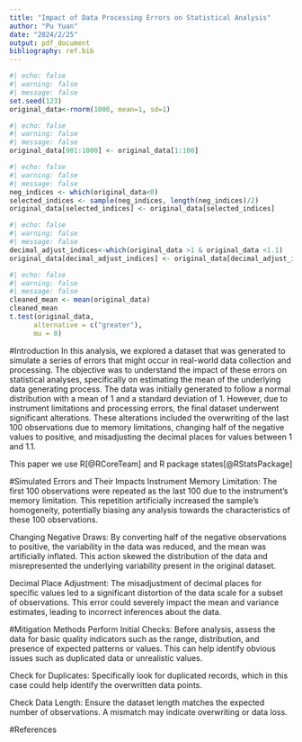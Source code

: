 ```yaml
---
title: "Impact of Data Processing Errors on Statistical Analysis"
author: "Pu Yuan"
date: "2024/2/25"
output: pdf_document
bibliography: ref.bib
---
```


```r
#| echo: false
#| warning: false
#| message: false
set.seed(123)
original_data<-rnorm(1000, mean=1, sd=1)
```

```r
#| echo: false
#| warning: false
#| message: false
original_data[901:1000] <- original_data[1:100]
```

```r
#| echo: false
#| warning: false
#| message: false
neg_indices <- which(original_data<0)
selected_indices <- sample(neg_indices, length(neg_indices)/2)
original_data[selected_indices] <- original_data[selected_indices]
```

```r
#| echo: false
#| warning: false
#| message: false
decimal_adjust_indices<-which(original_data >1 & original_data <1.1)
original_data[decimal_adjust_indices] <- original_data[decimal_adjust_indices]/10
```

```r
#| echo: false
#| warning: false
#| message: false
cleaned_mean <- mean(original_data)
cleaned_mean
t.test(original_data,
      alternative = c("greater"),
      mu = 0)
```

#Introduction
In this analysis, we explored a dataset that was generated to simulate a series of errors that might occur in real-world data collection and processing. The objective was to understand the impact of these errors on statistical analyses, specifically on estimating the mean of the underlying data generating process. The data was initially generated to follow a normal distribution with a mean of 1 and a standard deviation of 1. However, due to instrument limitations and processing errors, the final dataset underwent significant alterations. These alterations included the overwriting of the last 100 observations due to memory limitations, changing half of the negative values to positive, and misadjusting the decimal places for values between 1 and 1.1.

This paper we use R[@RCoreTeam] and R package states[@RStatsPackage]

#Simulated Errors and Their Impacts
Instrument Memory Limitation: The first 100 observations were repeated as the last 100 due to the instrument's memory limitation. This repetition artificially increased the sample's homogeneity, potentially biasing any analysis towards the characteristics of these 100 observations.

Changing Negative Draws: By converting half of the negative observations to positive, the variability in the data was reduced, and the mean was artificially inflated. This action skewed the distribution of the data and misrepresented the underlying variability present in the original dataset.

Decimal Place Adjustment: The misadjustment of decimal places for specific values led to a significant distortion of the data scale for a subset of observations. This error could severely impact the mean and variance estimates, leading to incorrect inferences about the data.

#Mitigation Methods
Perform Initial Checks: Before analysis, assess the data for basic quality indicators such as the range, distribution, and presence of expected patterns or values. This can help identify obvious issues such as duplicated data or unrealistic values.

Check for Duplicates: Specifically look for duplicated records, which in this case could help identify the overwritten data points.

Check Data Length: Ensure the dataset length matches the expected number of observations. A mismatch may indicate overwriting or data loss.

#References